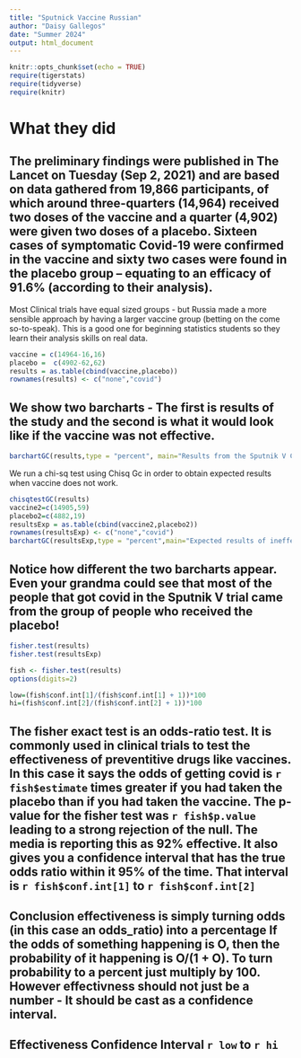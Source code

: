 ```yaml
---
title: "Sputnick Vaccine Russian"
author: "Daisy Gallegos"
date: "Summer 2024"
output: html_document
---
```



```r
knitr::opts_chunk$set(echo = TRUE)
require(tigerstats)
require(tidyverse)
require(knitr)
```

# What they did  

## The preliminary findings were published in The Lancet on Tuesday (Sep 2, 2021) and are based on data gathered from 19,866 participants, of which around three-quarters (14,964) received two doses of the vaccine and a quarter (4,902) were given two doses of a placebo. Sixteen cases of symptomatic Covid-19 were confirmed in the vaccine and sixty two cases were found in the placebo group -- equating to an efficacy of 91.6% (according to their analysis).

Most Clinical trials have equal sized groups - but Russia made a more sensible approach by having a larger vaccine group (betting on the come so-to-speak).  This is a good one for beginning statistics students so they learn their analysis skills on real data.

```r

vaccine = c(14964-16,16)
placebo =  c(4902-62,62)
results = as.table(cbind(vaccine,placebo))
rownames(results) <- c("none","covid")

```

## We show two barcharts - The first is results of the study and the second is what it would look like if the vaccine was not effective.



```r
barchartGC(results,type = "percent", main="Results from the Sputnik V Clinical Trial")
```
  
We run a chi-sq test using Chisq Gc in order to obtain expected results when vaccine does not work.

```r
chisqtestGC(results)
vaccine2=c(14905,59)
placebo2=c(4882,19)
resultsExp = as.table(cbind(vaccine2,placebo2))
rownames(resultsExp) <- c("none","covid")
barchartGC(resultsExp,type = "percent",main="Expected results of ineffective vaccine \n With the same patient assignment structure")
```
  
## Notice how different the two barcharts appear.  Even your grandma could see that most of the people that got covid in the Sputnik V trial came from the group of people who received the placebo!

```r

fisher.test(results)
fisher.test(resultsExp)
```
```r
fish <- fisher.test(results)
options(digits=2)
```



```r
low=(fish$conf.int[1]/(fish$conf.int[1] + 1))*100
hi=(fish$conf.int[2]/(fish$conf.int[2] + 1))*100
```


## The fisher exact test is an odds-ratio test. It is commonly used in clinical trials to test the effectiveness of preventitive drugs like vaccines. In this case it says the odds of getting covid is `r fish$estimate` times greater if you had taken the placebo than if you had taken the vaccine. The p-value for the fisher test was `r fish$p.value` leading to a strong rejection of the null.  The media is reporting this as 92% effective. It also gives you a confidence interval that has the true odds ratio within it 95% of the time.  That interval is `r fish$conf.int[1]` to `r fish$conf.int[2]`


## Conclusion effectiveness is simply turning odds (in this case an odds_ratio) into a percentage If the odds of something happening is O, then the probability of it happening is O/(1 + O). To turn probability to a percent just multiply by 100. However effectivness should not just be a number - It should be cast as a confidence interval.



## Effectiveness Confidence Interval `r low`  to `r hi`

